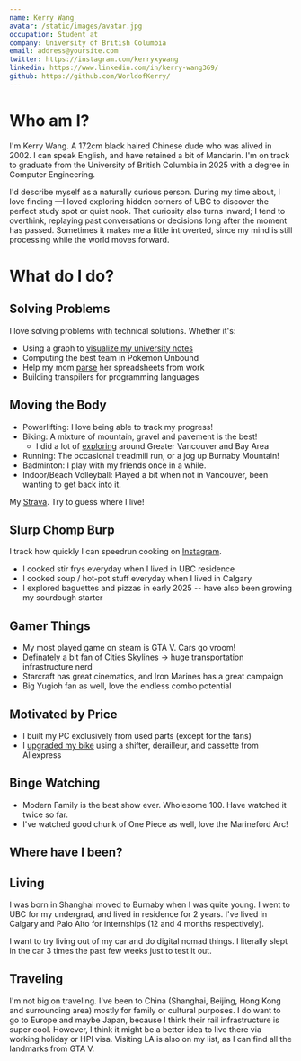 ```yaml
---
name: Kerry Wang
avatar: /static/images/avatar.jpg
occupation: Student at
company: University of British Columbia
email: address@yoursite.com
twitter: https://instagram.com/kerryxywang
linkedin: https://www.linkedin.com/in/kerry-wang369/
github: https://github.com/WorldofKerry/
---
```


# Who am I?

I'm Kerry Wang. A 172cm black haired Chinese dude who was alived in 2002. I can speak English, and have retained a bit of Mandarin. I'm on track to graduate from the University of British Columbia in 2025 with a degree in Computer Engineering.

I'd describe myself as a naturally curious person. During my time about, I love finding —I loved exploring hidden corners of UBC to discover the perfect study spot or quiet nook. That curiosity also turns inward; I tend to overthink, replaying past conversations or decisions long after the moment has passed. Sometimes it makes me a little introverted, since my mind is still processing while the world moves forward.

# What do I do?

## Solving Problems

I love solving problems with technical solutions. Whether it's:
- Using a graph to [visualize my university notes](https://interkonnection.vercel.app/)
- Computing the best team in Pokemon Unbound
- Help my mom [parse](https://worldofkerry.github.io/timesheet/) her spreadsheets from work
- Building transpilers for programming languages

## Moving the Body
- Powerlifting: I love being able to track my progress!
- Biking: A mixture of mountain, gravel and pavement is the best!
    - I did a lot of [exploring](https://www.statshunters.com/share/c1bda21e9aae) around Greater Vancouver and Bay Area
- Running: The occasional treadmill run, or a jog up Burnaby Mountain!
- Badminton: I play with my friends once in a while.
- Indoor/Beach Volleyball: Played a bit when not in Vancouver, been wanting to get back into it.

My [Strava](https://www.strava.com/athletes/66057941). Try to guess where I live!

## Slurp Chomp Burp
I track how quickly I can speedrun cooking on [Instagram](https://www.instagram.com/cookingspeedrun/).
- I cooked stir frys everyday when I lived in UBC residence
- I cooked soup / hot-pot stuff everyday when I lived in Calgary
- I explored baguettes and pizzas in early 2025 -- have also been growing my sourdough starter

## Gamer Things
- My most played game on steam is GTA V. Cars go vroom!
- Definately a bit fan of Cities Skylines -> huge transportation infrastructure nerd
- Starcraft has great cinematics, and Iron Marines has a great campaign
- Big Yugioh fan as well, love the endless combo potential

## Motivated by Price
- I built my PC exclusively from used parts (except for the fans)
- I [upgraded my bike](../life/bike-upgrade.mdx) using a shifter, derailleur, and cassette from Aliexpress

## Binge Watching
- Modern Family is the best show ever. Wholesome 100. Have watched it twice so far.
- I've watched good chunk of One Piece as well, love the Marineford Arc!

## Where have I been?

## Living
I was born in Shanghai moved to Burnaby when I was quite young. I went to UBC for my undergrad, and lived in residence for 2 years. I've lived in Calgary and Palo Alto for internships (12 and 4 months respectively).

I want to try living out of my car and do digital nomad things. I literally slept in the car 3 times the past few weeks just to test it out.

## Traveling
I'm not big on traveling. I've been to China (Shanghai, Beijing, Hong Kong and surrounding area) mostly for family or cultural purposes. I do want to go to Europe and maybe Japan, because I think their rail infrastructure is super cool. However, I think it might be a better idea to live there via working holiday or HPI visa. Visiting LA is also on my list, as I can find all the landmarks from GTA V.
